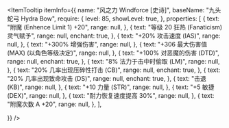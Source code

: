
<ItemTooltip
  itemInfo={{
    name: "风之力 Windforce [史诗]",
    baseName: "九头蛇弓 Hydra Bow",
    require: {
      level: 85,
      showLevel: true,
    },
    properties: [
      {
        text: "附魔 (Enhence Limit 1) +20",
        range: null,
      },
      {
        text: "等级 20 狂热 (Fanaticism) 灵气赋予",
        range: null,
        enchant: true,
      },
      {
        text: "+20% 攻击速度 (IAS)",
        range: null,
      },
      {
        text: "+300% 增强伤害",
        range: null,
      },
      {
        text: "+306 最大伤害值 (MAX) (以角色等级决定)",
        range: null,
      },
      {
        text: "+100% 对恶魔的伤害 (DTD)",
        range: null,
        enchant: true,
      },
      {
        text: "8% 法力于击中时偷取 (LM)",
        range: null,
      },
      {
        text: "20% 几率出现压碎性打击 (CB)",
        range: null,
                enchant: true,
      },
      {
        text: "20% 几率出现致命攻击 (DS)",
        range: null,
                enchant: true,
      },
      {
        text: "击退 (KB)",
        range: null,
      },
      {
        text: "+10 力量 (STR)",
        range: null,
      },
      {
        text: "+5 敏捷 (DEX)",
        range: null,
      },
      {
        text: "耐力恢复速度提高 30%",
        range: null,
      },
      {
        text: "附魔次数 A +20",
        range: null,
      },
    ],

}}
/>
